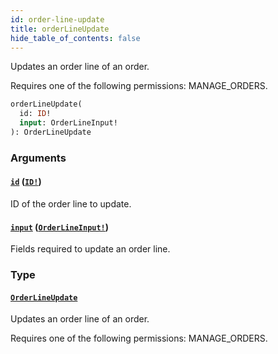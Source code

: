 ```yaml
---
id: order-line-update
title: orderLineUpdate
hide_table_of_contents: false
---
```


Updates an order line of an order.

Requires one of the following permissions: MANAGE_ORDERS.

```graphql
orderLineUpdate(
  id: ID!
  input: OrderLineInput!
): OrderLineUpdate
```

### Arguments

#### [`id`](#) ([`ID!`](../../../developer/api-reference/scalars/id))

ID of the order line to update.

#### [`input`](#) ([`OrderLineInput!`](../../../developer/api-reference/inputs/order-line-input))

Fields required to update an order line.

### Type

#### [`OrderLineUpdate`](../../../developer/api-reference/objects/order-line-update)

Updates an order line of an order.

Requires one of the following permissions: MANAGE_ORDERS.
